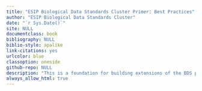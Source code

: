 --- 
title: "ESIP Biological Data Standards Cluster Primer: Best Practices"
author: "ESIP Biological Data Standards Cluster"
date: "`r Sys.Date()`"
site: NULL
documentclass: book
bibliography: NULL
biblio-style: apalike
link-citations: yes
urlcolor: blue
classoption: oneside
github-repo: NULL
description: "This is a foundation for building extensions of the BDS primer in the form of best practice documents."
always_allow_html: true
---
